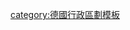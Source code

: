 {{Navbox
|name = 德國大都市區
|title = [[德國大都市區]]
|listclass = hlist
|state = {{{state|}}}
|list1=
* [[柏林/勃蘭登堡大都市區|柏林/勃蘭登堡]]
* [[萨克森三角]]
* [[漢堡大都市區|漢堡]]
* [[漢諾威-布倫瑞克-哥廷根-沃爾夫斯堡大都市區|漢諾威-布倫瑞克-哥廷根-沃爾夫斯堡]]
* [[慕尼黑大都市區|慕尼黑]]
* [[不萊梅/歐登堡大都市區|不來梅/-{zh-cn:奥尔登堡; zh-tw:歐登堡}-]]
* [[紐倫堡大都市區|紐倫堡]]
* [[莱茵-美因城市群|萊茵-美因]]
* [[萊茵-魯爾|萊茵-魯爾]]
* [[萊茵－內卡|萊茵-內卡]]
* [[斯圖加特大都市區|斯圖加特]]
|belowclass = hlist
|belowstyle = padding:0.4em; line-height:1.0em; font-size:88%
|below = 
* [[联邦州 (德国)|聯邦州列表]]
* [[德国城市列表|城市列表]]（[[德国城市列表 (按人口排列)|按人口排列]]）
}}<noinclude>
{{collapsible option}}
[[category:德國行政區劃模板]]
</noinclude>